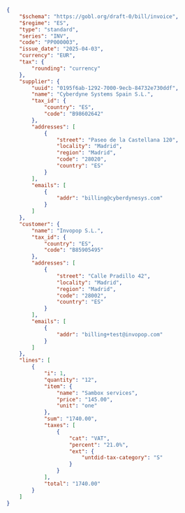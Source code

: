 ```json Peppol B2B Invoice
{
    "$schema": "https://gobl.org/draft-0/bill/invoice",
    "$regime": "ES",
    "type": "standard",
    "series": "INV",
    "code": "PP000003",
    "issue_date": "2025-04-03",
    "currency": "EUR",
    "tax": {
        "rounding": "currency"
    },
    "supplier": {
        "uuid": "0195f6ab-1292-7000-9ecb-84732e730ddf",
        "name": "Cyberdyne Systems Spain S.L.",
        "tax_id": {
            "country": "ES",
            "code": "B98602642"
        },
        "addresses": [
            {
                "street": "Paseo de la Castellana 120",
                "locality": "Madrid",
                "region": "Madrid",
                "code": "28020",
                "country": "ES"
            }
        ],
        "emails": [
            {
                "addr": "billing@cyberdynesys.com"
            }
        ]
    },
    "customer": {
        "name": "Invopop S.L.",
        "tax_id": {
            "country": "ES",
            "code": "B85905495"
        },
        "addresses": [
            {
                "street": "Calle Pradillo 42",
                "locality": "Madrid",
                "region": "Madrid",
                "code": "28002",
                "country": "ES"
            }
        ],
        "emails": [
            {
                "addr": "billing+test@invopop.com"
            }
        ]
    },
    "lines": [
        {
            "i": 1,
            "quantity": "12",
            "item": {
                "name": "Sambox services",
                "price": "145.00",
                "unit": "one"
            },
            "sum": "1740.00",
            "taxes": [
                {
                    "cat": "VAT",
                    "percent": "21.0%",
                    "ext": {
                        "untdid-tax-category": "S"
                    }
                }
            ],
            "total": "1740.00"
        }
    ]
}
```
